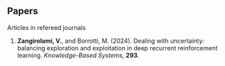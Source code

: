 ## Papers {.central}

[Articles in refereed journals]{.palevioletred}

1.  **Zangirolami, V.**, and Borrotti, M. (2024). Dealing with uncertainty: balancing exploration and exploitation in deep recurrent reinforcement learning. *Knowledge-Based Systems*, **293**.
